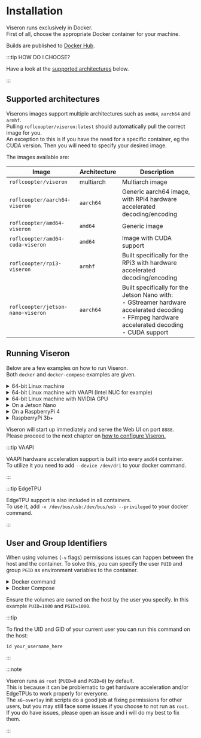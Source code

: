 
# Installation

Viseron runs exclusively in Docker.<br />
First of all, choose the appropriate Docker container for your machine. <br />

Builds are published to [Docker Hub](https://hub.docker.com/repository/docker/roflcoopter/viseron).

:::tip HOW DO I CHOOSE?

Have a look at the [supported architectures](#supported-architectures) below.

:::

## Supported architectures

Viserons images support multiple architectures such as `amd64`, `aarch64` and `armhf`. <br />
Pulling `roflcoopter/viseron:latest` should automatically pull the correct image for you. <br />
An exception to this is if you have the need for a specific container, eg the CUDA version.
Then you will need to specify your desired image.

The images available are:

| Image                             | Architecture | Description                                                                                                                                                 |
| --------------------------------- | ------------ | ----------------------------------------------------------------------------------------------------------------------------------------------------------- |
| `roflcoopter/viseron`             | multiarch    | Multiarch image                                                                                                                                             |
| `roflcoopter/aarch64-viseron`     | `aarch64`    | Generic aarch64 image, with RPi4 hardware accelerated decoding/encoding                                                                                     |
| `roflcoopter/amd64-viseron`       | `amd64`      | Generic image                                                                                                                                               |
| `roflcoopter/amd64-cuda-viseron`  | `amd64`      | Image with CUDA support                                                                                                                                     |
| `roflcoopter/rpi3-viseron`        | `armhf`      | Built specifically for the RPi3 with hardware accelerated decoding/encoding                                                                                 |
| `roflcoopter/jetson-nano-viseron` | `aarch64`    | Built specifically for the Jetson Nano with:<br />- GStreamer hardware accelerated decoding<br />- FFmpeg hardware accelerated decoding<br />- CUDA support |

## Running Viseron

Below are a few examples on how to run Viseron. <br />
Both `docker` and `docker-compose` examples are given.

<details><summary>64-bit Linux machine</summary>

<Tabs groupId="docker-type">
<TabItem value="docker" label="Docker">

```bash
docker run --rm \
  -v {recordings path}:/recordings \
  -v {config path}:/config \
  -v /etc/localtime:/etc/localtime:ro \
  -p 8888:8888 \
  --name viseron \
  roflcoopter/viseron:latest
```

</TabItem>
<TabItem value="docker-compose" label="Docker-Compose">

```yaml
version: "2.4"

services:
  viseron:
    image: roflcoopter/viseron:latest
    container_name: viseron
    volumes:
      - {recordings path}:/recordings
      - {config path}:/config
      - /etc/localtime:/etc/localtime:ro
    ports:
      - 8888:8888
```

</TabItem>
</Tabs>

</details>
<details><summary>64-bit Linux machine with VAAPI (Intel NUC for example)</summary>

<Tabs groupId="docker-type">
<TabItem value="docker" label="Docker">

```bash
docker run --rm \
  -v {recordings path}:/recordings \
  -v {config path}:/config \
  -v /etc/localtime:/etc/localtime:ro \
  -p 8888:8888 \
  --name viseron \
  --device /dev/dri \
  roflcoopter/viseron:latest
```

</TabItem>
<TabItem value="docker-compose" label="Docker-Compose">

```yaml
version: "2.4"

services:
  viseron:
    image: roflcoopter/viseron:latest
    container_name: viseron
    volumes:
      - {recordings path}:/recordings
      - {config path}:/config
      - /etc/localtime:/etc/localtime:ro
    ports:
      - 8888:8888
    devices:
      - /dev/dri
```

</TabItem>
</Tabs>
</details>

<details>
  <summary>64-bit Linux machine with NVIDIA GPU</summary>

<Tabs groupId="docker-type">
<TabItem value="docker" label="Docker">

```bash
docker run --rm \
  -v {recordings path}:/recordings \
  -v {config path}:/config \
  -v /etc/localtime:/etc/localtime:ro \
  -p 8888:8888 \
  --name viseron \
  --runtime=nvidia \
  roflcoopter/amd64-cuda-viseron:latest
```

</TabItem>
<TabItem value="docker-compose" label="Docker-Compose">

```yaml
version: "2.4"

services:
  viseron:
    image: roflcoopter/amd64-cuda-viseron:latest
    container_name: viseron
    volumes:
      - {recordings path}:/recordings
      - {config path}:/config
      - /etc/localtime:/etc/localtime:ro
    ports:
      - 8888:8888
    runtime: nvidia
```

</TabItem>
</Tabs>

:::caution

Make sure [NVIDIA Docker](https://github.com/NVIDIA/nvidia-docker) is installed.

:::

</details>

<details>
  <summary>On a Jetson Nano</summary>

<Tabs groupId="docker-type">
<TabItem value="docker" label="Docker">

```bash
docker run --rm \
  -v {recordings path}:/recordings \
  -v {config path}:/config \
  -v /etc/localtime:/etc/localtime:ro \
  -p 8888:8888 \
  --name viseron \
  --runtime=nvidia \
  --privileged \
  roflcoopter/jetson-nano-viseron:latest
```

:::caution

It is a must to run with `--privileged` so the container gets access to all the needed devices for hardware acceleration.<br />
You can probably get around this by manually mounting all the needed devices but this is not something I have looked into.

:::

</TabItem>
<TabItem value="docker-compose" label="Docker-Compose">

```yaml
version: "2.4"

services:
  viseron:
    image: roflcoopter/jetson-nano-viseron:latest
    container_name: viseron
    volumes:
      - {recordings path}:/recordings
      - {config path}:/config
      - /etc/localtime:/etc/localtime:ro
    ports:
      - 8888:8888
    runtime: nvidia
    privileged: true
```

:::caution

It is a must to run with `privileged: true` so the container gets access to all the needed devices for hardware acceleration.<br />
You can probably get around this by manually mounting all the needed devices but this is not something I have looked into.

:::

</TabItem>
</Tabs>

</details>

<details>
<summary>On a RaspberryPi 4</summary>
<Tabs groupId="docker-type">
<TabItem value="docker" label="Docker">

```bash
docker run --rm \
  --privileged \
  -v {recordings path}:/recordings \
  -v {config path}:/config \
  -v /etc/localtime:/etc/localtime:ro \
  -v /dev/bus/usb:/dev/bus/usb \
  -v /opt/vc/lib:/opt/vc/lib \
  -p 8888:8888 \
  --name viseron \
  --device=/dev/video10:/dev/video10 \
  --device=/dev/video11:/dev/video11 \
  --device=/dev/video12:/dev/video12 \
  --device /dev/bus/usb:/dev/bus/usb \
  roflcoopter/viseron:latest
```

</TabItem>
<TabItem value="docker-compose" label="Docker-Compose">

```yaml
version: "2.4"
services:
  viseron:
    image: roflcoopter/viseron:latest
    container_name: viseron
    volumes:
      - {recordings path}:/recordings
      - {config path}:/config
      - /etc/localtime:/etc/localtime:ro
    devices:
      - /dev/video10:/dev/video10
      - /dev/video11:/dev/video11
      - /dev/video12:/dev/video12
      - /dev/bus/usb:/dev/bus/usb
    ports:
      - 8888:8888
    privileged: true
```

</TabItem>
</Tabs>

:::caution

Viseron is quite RAM intensive, mostly because of the object detection.<br />
I do not recommend using an RPi unless you have a Google Coral EdgeTPU.<br />
The CPU is not fast enough and you might run out of memory.

:::

:::tip

Configure a substream if you plan on running Viseron on an RPi.

:::

</details>

<details><summary>RaspberryPi 3b+</summary>
<Tabs groupId="docker-type">
<TabItem value="docker" label="Docker">

```bash
docker run --rm \
  --privileged \
  -v {recordings path}:/recordings \
  -v {config path}:/config \
  -v /etc/localtime:/etc/localtime:ro \
  -v /opt/vc/lib:/opt/vc/lib \
  -p 8888:8888 \
  --name viseron \
  --device /dev/vchiq:/dev/vchiq \
  --device /dev/vcsm:/dev/vcsm \
  --device /dev/bus/usb:/dev/bus/usb \
  roflcoopter/viseron:latest
```

</TabItem>
<TabItem value="docker-compose" label="Docker-Compose">

```yaml
version: "2.4"
services:
  viseron:
    image: roflcoopter/viseron:latest
    container_name: viseron
    volumes:
      - {recordings path}:/recordings
      - {config path}:/config
      - /etc/localtime:/etc/localtime:ro
      - /opt/vc/lib:/opt/vc/lib
    devices:
      - /dev/vchiq:/dev/vchiq
      - /dev/vcsm:/dev/vcsm
      - /dev/bus/usb:/dev/bus/usb
    ports:
      - 8888:8888
    privileged: true
```

</TabItem>
</Tabs>

:::caution

Viseron is quite RAM intensive, mostly because of the object detection.<br />
I do not recommend using an RPi unless you have a Google Coral EdgeTPU.<br />
The CPU is not fast enough and you might run out of memory.

:::
:::tip

To make use of hardware accelerated decoding/encoding you might have to increase the allocated GPU memory.<br />
To do this edit `/boot/config.txt` and set `gpu_mem=256` and then reboot.

:::

:::tip

Configure a substream if you plan on running Viseron on an RPi.

:::

</details>

Viseron will start up immediately and serve the Web UI on port `8888`.<br />
Please proceed to the next chapter on [how to configure Viseron.](configuration)

:::tip VAAPI

VAAPI hardware acceleration support is built into every `amd64` container.<br />
To utilize it you need to add `--device /dev/dri` to your docker command.

:::

:::tip EdgeTPU

EdgeTPU support is also included in all containers.<br />
To use it, add `-v /dev/bus/usb:/dev/bus/usb --privileged` to your docker command.

:::

## User and Group Identifiers

When using volumes (`-v` flags) permissions issues can happen between the host and the container.
To solve this, you can specify the user `PUID` and group `PGID` as environment variables to the container.

<details>
  <summary>Docker command</summary>

```bash
docker run --rm \
  -v {recordings path}:/recordings \
  -v {config path}:/config \
  -v /etc/localtime:/etc/localtime:ro \
  -p 8888:8888 \
  --name viseron \
  -e PUID=1000 \
  -e PGID=1000 \
  roflcoopter/viseron:latest
```

</details>

<details>
  <summary>Docker Compose</summary>

Example docker-compose

```yaml
version: "2.4"

services:
  viseron:
    image: roflcoopter/viseron:latest
    container_name: viseron
    volumes:
      - {recordings path}:/recordings
      - {config path}:/config
      - /etc/localtime:/etc/localtime:ro
    ports:
      - 8888:8888
    environment:
      - PUID=1000
      - PGID=1000
```

</details>

Ensure the volumes are owned on the host by the user you specify.
In this example `PUID=1000` and `PGID=1000`.

:::tip

To find the UID and GID of your current user you can run this command on the host:

```
id your_username_here
```

:::

:::note

Viseron runs as `root` (`PUID=0` and `PGID=0`) by default.<br />
This is because it can be problematic to get hardware acceleration and/or EdgeTPUs to work properly for everyone.<br />
The `s6-overlay` init scripts do a good job at fixing permissions for other users, but you may still face some issues if you choose to not run as `root`.<br />
If you do have issues, please open an issue and i will do my best to fix them.

:::

